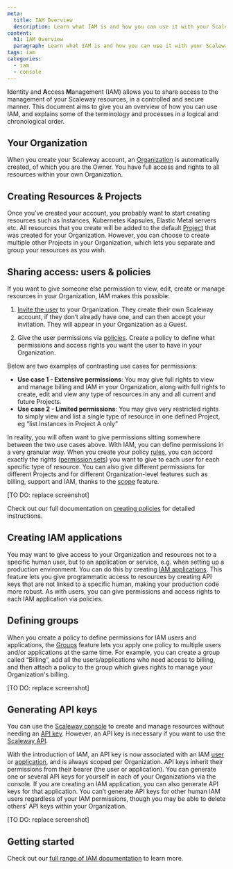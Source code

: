 ```yaml
---
meta:
  title: IAM Overview
  description: Learn what IAM is and how you can use it with your Scaleway account
content:
  h1: IAM Overview
  paragraph: Learn what IAM is and how you can use it with your Scaleway account
tags: iam
categories: 
  - iam
  - console
---
```


**I**dentity and **A**ccess **M**anagement (IAM) allows you to share access to the management of your Scaleway resources, in a controlled and secure manner. This document aims to give you an overview of how you can use IAM, and explains some of the terminology and processes in a logical and chronological order.

## Your Organization

When you create your Scaleway account, an [Organization](/identity-and-access-management/iam/concepts#organization) is automatically created, of which you are the Owner. You have full access and rights to all resources within your own Organization.

<Lightbox src="scaleway-iam-orga.webp" alt="" />

## Creating Resources & Projects

Once you’ve created your account, you probably want to start creating resources such as Instances, Kubernetes Kapsules, Elastic Metal servers etc. All resources that you create will be added to the default [Project](/identity-and-access-management/iam/concepts#project) that was created for your Organization. However, you can choose to create multiple other Projects in your Organization, which lets you separate and group your resources as you wish.

<Lightbox src="scaleway-projects.webp" alt="" />

## Sharing access: users & policies

If you want to give someone else permission to view, edit, create or manage resources in your Organization, IAM makes this possible:

1. [Invite the user](link-to-how-to) to your Organization. They create their own Scaleway account, if they don’t already have one, and can then accept your invitation. They will appear in your Organization as a Guest.

  <Lightbox src="scaleway-invite-users.webp" alt="" />

2. Give the user permissions via [policies](/identity-and-access-management/iam/concepts#policy). Create a policy to define what permissions and access rights you want the user to have in your Organization. 

Below are two examples of contrasting use cases for permissions:

- **Use case 1 - Extensive permissions**: You may give full rights to view and manage billing and IAM in your Organization, along with full rights to create, edit and view any type of resources in any and all current and future Projects.
- **Use case 2 - Limited permissions**: You may give very restricted rights to simply view and list a single type of resource in one defined Project, eg “list Instances in Project A only”

In reality, you will often want to give permissions sitting somewhere between the two use cases above. With IAM, you can define permissions in a very granular way. When you create your policy [rules](/identity-and-access-management/iam/concepts#rule), you can accord exactly the rights ([permission sets](/identity-and-access-management/iam/concepts#permission-set)) you want to give to each user for each specific type of resource. You can also give different permissions for different Projects and for different Organization-level features such as billing, support and IAM, thanks to the [scope](/identity-and-access-management/iam/concepts#scope) feature.

  <Lightbox src="scaleway-policy-rules.webp" alt="" />
  [TO DO: replace screenshot]

Check out our full documentation on [creating policies](inser-link) for detailed instructions.

## Creating IAM applications

You may want to give access to your Organization and resources not to a specific human user, but to an application or service, e.g. when setting up a production environment. You can do this by creating [IAM applications](/identity-and-access-management/iam/concepts#application). This feature lets you give programmatic access to resources by creating API keys that are not linked to a specific human, making your production code more robust. As with users, you can give permissions and access rights to each IAM application via policies.

  <Lightbox src="scaleway-create-appli.webp" alt="" />

## Defining groups

When you create a policy to define permissions for IAM users and applications, the [Groups](/identity-and-access-management/iam/concepts#group) feature lets you apply one policy to multiple users and/or applications at the same time. For example, you can create a group called “Billing”, add all the users/applications who need access to billing, and then attach a policy to the group which gives rights to manage your Organization's billing.

  <Lightbox src="scaleway-groups.webp" alt="" />
  [TO DO: replace screenshot]

## Generating API keys

You can use the [Scaleway console](https://console.scaleway.com) to create and manage resources without needing an [API key](/identity-and-access-management/iam/concepts#api-key). However, an API key is necessary if you want to use the [Scaleway API](https://developers.scaleway.com/en/). 

With the introduction of IAM, an API key is now associated with an IAM [user](/identity-and-access-management/iam/concepts#user) or [application]((/identity-and-access-management/iam/concepts#application)), and is always scoped per Organization. API keys inherit their permissions from their bearer (the user or application). You can generate one or several API keys for yourself in each of your Organizations via the console. If you are creating an IAM application, you can also generate API keys for that application. You can’t generate API keys for other human IAM users regardless of your IAM permissions, though you may be able to delete others’ API keys within your Organization.

  <Lightbox src="scaleway-api-key.webp" alt="" />
  [TO DO: replace screenshot]

## Getting started

Check out our [full range of IAM documentation](/identity-and-access-management/iam) to learn more.
